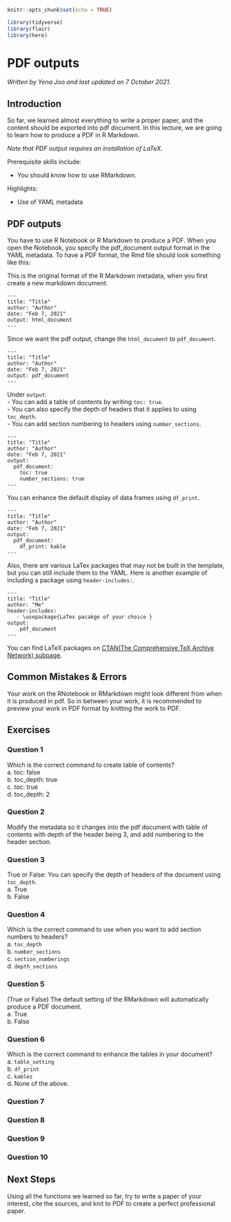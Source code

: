 
```r
knitr::opts_chunk$set(echo = TRUE)

library(tidyverse)
library(flair)
library(here)
```

# PDF outputs

*Written by Yena Joo and last updated on 7 October 2021.*

## Introduction
So far, we learned almost everything to write a proper paper, and the content should be exported into pdf document. In this lecture, we are going to learn how to produce a PDF in R Markdown.   

*Note that PDF output requires an installation of LaTeX.*


Prerequisite skills include:  

- You should know how to use RMarkdown. 

Highlights:  

- Use of YAML metadata

## PDF outputs
You have to use R Notebook or R Markdown to produce a PDF. When you open the Notebook, you specify the pdf_document output format in the YAML metadata. To have a PDF format, the Rmd file should look something like this:  

This is the original format of the R Markdown metadata, when you first create a new markdown document. 
```
---
title: "Title"
author: "Author"
date: "Feb 7, 2021"
output: html_document
---
```

Since we want the pdf output, change the `html_document` to `pdf_document`. 

```
---
title: "Title"
author: "Author"
date: "Feb 7, 2021"
output: pdf_document
---
```

Under `output`:  
- You can add a table of contents by writing `toc: true`.   
- You can also specify the depth of headers that it applies to using `toc_depth`.   
- You can add section numbering to headers using `number_sections`.   

``` 
---
title: "Title"
author: "Author"
date: "Feb 7, 2021"
output:
  pdf_document:
    toc: true
    number_sections: true
---
```


You can enhance the default display of data frames using `df_print`. 

```
---
title: "Title"
author: "Author"
date: "Feb 7, 2021"
output:
  pdf_document:
    df_print: kable
--- 
```

Also, there are various LaTex packages that may not be built in the template, but you can still include them to the YAML. 
Here is another example of including a package using `header-includes:`.  

```
---
title: "Title"
author: "Me"
header-includes:
   - \usepackage{LaTex pacakge of your choice }
output:
    pdf_document
---
```

You can find LaTeX packages on [CTAN(The Comprehensive TeX Archive Network) subpage](https://www.ctan.org/pkg/).  

## Common Mistakes & Errors
Your work on the RNotebook or RMarkdown might look different from when it is produced in pdf. So in between your work, it is recommended to preview your work in PDF format by knitting the work to PDF.  
  
## Exercises

### Question 1
Which is the correct command to create table of contents?   
  a. toc: false  
  b. toc_depth: true   
  c. toc: true  
  d. toc_depth: 2  


### Question 2

Modify the metadata so it changes into the pdf document with table of contents with depth of the header being 3, and add numbering to the header section. 

<!-- ```{r q2_pdf, exercise.eval = F, exercise=TRUE, eval = F} -->
<!-- --- -->
<!-- title: "Title" -->
<!-- author: "Author" -->
<!-- date: "Feb 7, 2021" -->
<!-- output: html_document -->
<!-- --- -->
<!-- ``` -->
<!-- ```{r q2_pdf-solution, eval= F} -->
<!-- --- -->
<!-- title: "Title" -->
<!-- author: "Author" -->
<!-- date: "Feb 7, 2021" -->
<!-- output: -->
<!--   pdf_document: -->
<!--     toc: true -->
<!--     toc_depth: 3 -->
<!--     number_sections: true -->
<!-- --- -->
<!-- ``` -->

### Question 3
True or False: You can specify the depth of headers of the document using `toc_depth`.  
  a. True  
  b. False   
  
### Question 4
Which is the correct command to use when you want to add section numbers to headers?    
a. `toc_depth`  
b. `number_sections`  
c. `section_numberings`  
d. `depth_sections`  

### Question 5
(True or False) The default setting of the RMarkdown will automatically produce a PDF document.  
a. True  
b. False  

### Question 6
Which is the correct command to enhance the tables in your document?  
a. `table_setting`  
b. `df_print`  
c. `kables`  
d. None of the above.   

### Question 7

### Question 8

### Question 9

### Question 10


## Next Steps
Using all the functions we learned so far, try to write a paper of your interest, cite the sources, and knit to PDF to create a perfect professional paper. 



